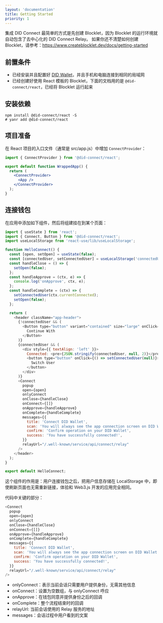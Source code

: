 ```yaml
---
layout: 'documentation'
title: Getting Started
priority: 1
---
```


集成 DID Connect 最简单的方式是先创建 Blocklet，因为 Blocklet 的运行环境就自动包含了去中心化的 DID Connect Relay。
如果你还不清楚如何创建 Blocklet，请参考：https://www.createblocklet.dev/docs/getting-started

## 前置条件

- 已经安装并且配置好 [DID Wallet](https://www.didwallet.io)，并且手机和电脑连接到相同的局域网
- 已经创建好使用 React 模板的 Blocklet，下面的文档用的是 `@did-connect/react`，已经将 Blocklet 运行起来

## 安装依赖

```shell
npm install @did-connect/react -S
# yanr add @did-connect/react
```

## 项目准备

在 React 项目的入口文件（通常是 src/app.js）中增加 `ConnectProvider`：

```jsx
import { ConnectProvider } from '@did-connect/react';

export default function WrappedApp() {
  return (
    <ConnectProvider>
      <App />
    </ConnectProvider>
  );
}
```

## 连接钱包

在应用中添加如下组件，然后将组建挂在到某个页面：

```js
import { useState } from 'react';
import { Connect, Button } from '@did-connect/react';
import useLocalStorage from 'react-use/lib/useLocalStorage';

function HelloConnect() {
  const [open, setOpen] = useState(false);
  const [connectedUser, setConnectedUser] = useLocalStorage('connectedUser', null);
  const handleClose = () => {
    setOpen(false);
  };
  const handleApprove = (ctx, e) => {
    console.log('onApprove', ctx, e);
  };
  const handleComplete = (ctx) => {
    setConnectedUser(ctx.currentConnected);
    setOpen(false);
  };

  return (
    <header className="app-header">
      {!connectedUser && (
        <Button type="button" variant="contained" size="large" onClick={() => setOpen(true)}>
          Continue With
        </Button>
      )}
      {connectedUser && (
        <div style={{ textAlign: 'left' }}>
          Connected: <pre>{JSON.stringify(connectedUser, null, 2)}</pre>
          <button type="button" onClick={() => setConnectedUser(null)}>
            Switch User
          </button>
        </div>
      )}
      <Connect
        popup
        open={open}
        onlyConnect
        onClose={handleClose}
        onConnect={[]}
        onApprove={handleApprove}
        onComplete={handleComplete}
        messages={{
          title: 'Connect DID Wallet',
          scan: 'You will always see the app connection screen on DID Wallet when scan follow qrcode',
          confirm: 'Confirm operation on your DID Wallet',
          success: 'You have successfully connected!',
        }}
        relayUrl="/.well-known/service/api/connect/relay"
      />
    </header>
  );
}

export default HelloConnect;
```

这个组件的作用是：用户连接钱包之后，把用户信息存储在 LocalStorage 中，即使刷新页面也无需重新链接，体验和 Web3.js 开发的应用完全相同。

代码中关键的部分：

```js
<Connect
  popup
  open={open}
  onlyConnect
  onClose={handleClose}
  onConnect={[]}
  onApprove={handleApprove}
  onComplete={handleComplete}
  messages={{
    title: 'Connect DID Wallet',
    scan: 'You will always see the app connection screen on DID Wallet when scan follow qrcode',
    confirm: 'Confirm operation on your DID Wallet',
    success: 'You have successfully connected!',
  }}
  relayUrl="/.well-known/service/api/connect/relay"
/>
```

- onlyConnect：表示当前会话只需要用户提供身份，无需其他信息
- onConnect：设置为空数组，与 onlyConnect 呼应
- onApprove：在钱包同意并提供身份之后的回调
- onComplete：整个流程结束时的回调
- relayUrl: 当前会话使用的 Relay 服务的地址
- messages：会话过程中用户看到的文案
